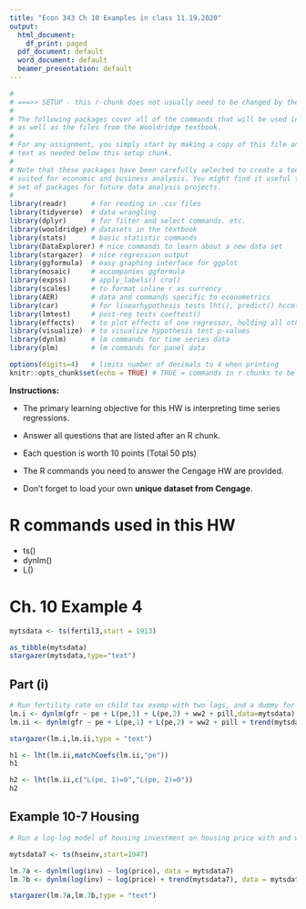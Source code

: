 ```yaml
---
title: "Econ 343 Ch 10 Examples in class 11.19.2020"
output:
  html_document:
    df_print: paged
  pdf_document: default
  word_document: default
  beamer_presentation: default
---
```


```r
#
# ===>> SETUP - this r-chunk does not usually need to be changed by the student.
#
# The following packages cover all of the commands that will be used in this class,
# as well as the files from the Wooldridge textbook.
# 
# For any assignment, you simply start by making a copy of this file and add the R chunks and
# text as needed below this setup chunk. 
#
# Note that these packages have been carefully selected to create a toolkit that is ideally
# suited for economic and business analysis. You might find it useful to keep this template and
# set of packages for future data analysis projects.
#
library(readr)      # for reading in .csv files
library(tidyverse)  # data wrangling
library(dplyr)      # for filter and select commands. etc.
library(wooldridge) # datasets in the textbook
library(stats)      # basic statistic commands
library(DataExplorer) # nice commands to learn about a new data set
library(stargazer)  # nice regression output
library(ggformula)  # easy graphing interface for ggplot
library(mosaic)     # accompanies ggformula
library(expss)      # apply_labels() cro()
library(scales)     # to format inline r as currency
library(AER)        # data and commands specific to econometrics
library(car)        # for linearhypothesis tests lht(), predict() hccm() heterosced.
library(lmtest)     # post-reg tests coeftest()
library(effects)    # to plot effects of one regressor, holding all others constant
library(visualize)  # to visualize hypothesis test p-values
library(dynlm)      # lm commands for time series data
library(plm)        # lm commands for panel data

options(digits=4)   # limits number of decimals to 4 when printing
knitr::opts_chunk$set(echo = TRUE) # TRUE = commands in r chunks to be echoed in outfile
```

**Instructions:**

- The primary learning objective for this HW is interpreting time series regressions.
- Answer all questions that are listed after an R chunk.
- Each question is worth 10 points (Total 50 pts)

- The R commands you need to answer the Cengage HW are provided. 
- Don't forget to load your own **unique dataset from Cengage**.

# R commands used in this HW

- ts()
- dynlm()
- L()


# Ch. 10 Example 4


``` r

mytsdata <- ts(fertil3,start = 1913) 

as_tibble(mytsdata)
stargazer(mytsdata,type="text")

```

## Part (i)
``` r
# Run fertility rate on child tax exemp with two lags, and a dummy for WW2 and the pill.
lm.i <- dynlm(gfr ~ pe + L(pe,1) + L(pe,2) + ww2 + pill,data=mytsdata)
lm.ii <- dynlm(gfr ~ pe + L(pe,1) + L(pe,2) + ww2 + pill + trend(mytsdata),data=mytsdata)

stargazer(lm.i,lm.ii,type = "text")

h1 <- lht(lm.ii,matchCoefs(lm.ii,"pe"))
h1

h2 <- lht(lm.ii,c("L(pe, 1)=0","L(pe, 2)=0"))
h2

```

## Example 10-7 Housing
``` r

# Run a log-log model of housing investment on housing price with and without a trend. Discuss. Use the HSEINV dataset.

mytsdata7 <- ts(hseinv,start=1947)

lm.7a <- dynlm(log(inv) ~ log(price), data = mytsdata7)
lm.7b <- dynlm(log(inv) ~ log(price) + trend(mytsdata7), data = mytsdata7)

stargazer(lm.7a,lm.7b,type = "text")


```
